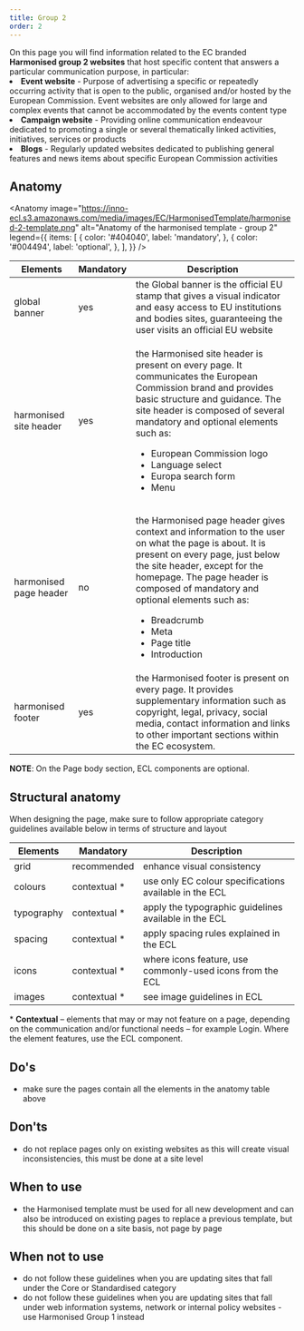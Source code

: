 ```yaml
---
title: Group 2
order: 2
---
```



<Paragraph size="lead">
  On this page you will find information related to the EC
  branded <strong>Harmonised group 2 websites</strong> that host specific
  content that answers a particular communication purpose, in particular:
</Paragraph>

<List size="lead">
  <li>
    <strong>Event website</strong> - Purpose of advertising a specific or
    repeatedly occurring activity that is open to the public, organised and/or
    hosted by the European Commission. Event websites are only allowed for large
    and complex events that cannot be accommodated by the events content type
  </li>
  <li>
    <strong>Campaign website</strong> - Providing online communication endeavour
    dedicated to promoting a single or several thematically linked activities,
    initiatives, services or products
  </li>
  <li>
    <strong>Blogs</strong> - Regularly updated websites dedicated to publishing
    general features and news items about specific European Commission
    activities
  </li>
</List>

## Anatomy

<Anatomy
  image="https://inno-ecl.s3.amazonaws.com/media/images/EC/HarmonisedTemplate/harmonised-2-template.png"
  alt="Anatomy of the harmonised template - group 2"
  legend={{
    items: [
      {
        color: '#404040',
        label: 'mandatory',
      },
      {
        color: '#004494',
        label: 'optional',
      },
    ],
  }}
/>

| Elements                                                                                                           | Mandatory | Description                                                                                                                                                                                                                                                                                                                                       |
| ------------------------------------------------------------------------------------------------------------------ | --------- | ------------------------------------------------------------------------------------------------------------------------------------------------------------------------------------------------------------------------------------------------------------------------------------------------------------------------------------------------- |
| <Link to="https://webgate.ec.europa.eu/fpfis/wikis/display/webtools/Global+banner" standalone>global banner</Link> | yes       | the Global banner is the official EU stamp that gives a visual indicator and easy access to EU institutions and bodies sites, guaranteeing the user visits an official EU website                                                                                                                                                                 |
| <Link to="/ec/harmonised-templates/site-header/group2/" standalone>harmonised site header</Link>                   | yes       | <p>the Harmonised site header is present on every page. It communicates the European Commission brand and provides basic structure and guidance. The site header is composed of several mandatory and optional elements such as:</p><ul><li>European Commission logo</li><li>Language select</li><li>Europa search form</li><li>Menu</li></ul>                 |
| <Link to="/ec/harmonised-templates/page-header/group2/" standalone>harmonised page header</Link>                   | no        | <p>the Harmonised page header gives context and information to the user on what the page is about. It is present on every page, just below the site header, except for the homepage. The page header is composed of mandatory and optional elements such as:</p><ul><li>Breadcrumb</li><li>Meta</li><li>Page title</li><li>Introduction</li></ul> |
| <Link to="/ec/harmonised-templates/footer/group2/" standalone>harmonised footer</Link>                             | yes       | the Harmonised footer is present on every page. It provides supplementary information such as copyright, legal, privacy, social media, contact information and links to other important sections within the EC ecosystem.                                                                                                        |

**NOTE**: On the Page body section, ECL components are optional.

## Structural anatomy

When designing the page, make sure to follow appropriate category guidelines available below in terms of structure and layout

| Elements                                                           | Mandatory     | Description                                                             |
| ------------------------------------------------------------------ | ------------- | ----------------------------------------------------------------------- |
| <Link to="/ec/utilities/grid/" standalone>grid</Link>              | recommended   | enhance visual consistency                                              |
| <Link to="/ec/guidelines/colours/" standalone>colours</Link>       | contextual \* | use only EC colour specifications available in the ECL                  |
| <Link to="/ec/guidelines/typography/" standalone>typography</Link> | contextual \* | apply the typographic guidelines available in the ECL                   |
| <Link to="/ec/guidelines/spacing/" standalone>spacing</Link>       | contextual \* | apply spacing rules explained in the ECL                                |
| <Link to="/ec/guidelines/iconography/" standalone>icons</Link>     | contextual \* | where icons feature, use commonly-used icons from the ECL               |
| <Link to="/ec/guidelines/images/" standalone>images</Link>         | contextual \* | see image guidelines in ECL                                             |

<Paragraph size="s">
  * <strong>Contextual</strong> – elements that may or may not feature on a
  page, depending on the communication and/or functional needs – for example
  Login. Where the element features, use the ECL component.
</Paragraph>

## Do's

- make sure the pages contain all the elements in the anatomy table above

## Don'ts

- do not replace pages only on existing websites as this will create visual inconsistencies, this must be done at a site level

## When to use

- the Harmonised template must be used for all new development and can also be introduced on existing pages to replace a previous template, but this should be done on a site basis, not page by page

## When not to use

- do not follow these guidelines when you are updating sites that fall under the <Link to="/ec/core-template/">Core</Link> or <Link to="/ec/standardised-template/">Standardised</Link> category
- do not follow these guidelines when you are updating sites that fall under web information systems, network or internal policy websites - use <Link to="/ec/harmonised-templates/group1/">Harmonised Group 1</Link> instead
